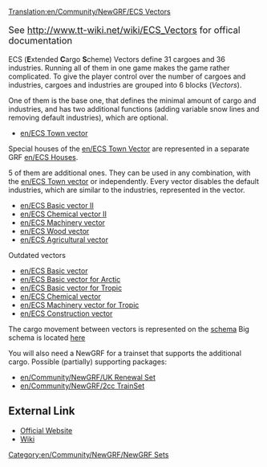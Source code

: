 [[Translation:en/Community/NewGRF/ECS Vectors]]


{{en/Community/NewGRF/Infobox NewGRF|setname= ECS vectors
|screenshot=
|artist= George, the others
|coder= George
|focus= en/Community/NewGRF/Addons Industry
|homepage= george.zernebok.net/newgrf/downloads.html
|homepagename= Download new graphics
|copyright= [http://creativecommons.org/licenses/by-nc-nd/3.0/ cc-by-nc-nd]
}}
<div style="font-size:large">See http://www.tt-wiki.net/wiki/ECS_Vectors for offical documentation</div>



ECS ('''E'''xtended '''C'''argo '''S'''cheme) Vectors define 31 cargoes and 36 industries. Running all of them in one game makes the game rather complicated. To give the player control over the number of cargoes and industries, cargoes and industries are grouped into 6 blocks (''Vectors'').

One of them is the base one, that defines the minimal amount of cargo and industries, and has two additional functions (adding variable snow lines and removing default industries), which are optional.

* [[en/ECS Town vector]] 
Special houses of the [[en/ECS Town Vector]] are represented in a separate GRF [[en/ECS Houses]].

5 of them are additional ones. They can be used in any combination, with the [[en/ECS Town vector]] or independently. Every vector disables the default industries, which are similar to the industries, represented in the vector.
* [[en/ECS Basic vector II]] 
* [[en/ECS Chemical vector II]]
* [[en/ECS Machinery vector]] 
* [[en/ECS Wood vector]]
* [[en/ECS Agricultural vector]]

Outdated vectors
* [[en/ECS Basic vector]] 
* [[en/ECS Basic vector for Arctic]] 
* [[en/ECS Basic vector for Tropic]]
* [[en/ECS Chemical vector]]
* [[en/ECS Machinery vector for Tropic]]
* [[en/ECS Construction vector]]

The cargo movement between vectors is represented on the [http://george.zernebok.net/newgrf/newcargos/img/cargovectorsgeneral19.png schema]
Big schema is located [http://www.george.zernebok.net/newgrf/newcargos/img/cargovectors19.png here]


You will also need a NewGRF for a trainset that supports the additional cargo.
Possible (partially) supporting packages:
* [[en/Community/NewGRF/UK Renewal Set]]
* [[en/Community/NewGRF/2cc TrainSet]]

== External Link ==
* [http://george.zernebok.net/newgrf/downloads.html Official Website]
* [http://wiki.ttdpatch.net/tiki-index.php?page=ECSVectors Wiki]

[[Category:en/Community/NewGRF/NewGRF Sets]]